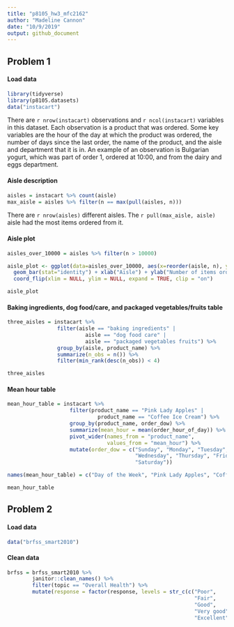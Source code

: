 ```yaml
---
title: "p8105_hw3_mfc2162"
author: "Madeline Cannon"
date: "10/9/2019"
output: github_document
---
```


## Problem 1

#### Load data

```r

library(tidyverse)
library(p8105.datasets)
data("instacart")

```

There are `r nrow(instacart)` observations and `r ncol(instacart)` variables in this dataset. Each observation is a product that was ordered. Some key variables are the hour of the day at which the product was ordered, the number of days since the last order, the name of the product, and the aisle and department that it is in. An example of an observation is Bulgarian yogurt, which was part of order 1, ordered at 10:00, and from the dairy and eggs department.


#### Aisle description

```r

aisles = instacart %>% count(aisle)
max_aisle = aisles %>% filter(n == max(pull(aisles, n)))

```

There are `r nrow(aisles)` different aisles. The `r pull(max_aisle, aisle)` aisle had the most items ordered from it.


#### Aisle plot

```r

aisles_over_10000 = aisles %>% filter(n > 10000)

aisle_plot <- ggplot(data=aisles_over_10000, aes(x=reorder(aisle, n), y=n)) +
  geom_bar(stat="identity") + xlab("Aisle") + ylab("Number of items ordered") +
  coord_flip(xlim = NULL, ylim = NULL, expand = TRUE, clip = "on")

aisle_plot

```


#### Baking ingredients, dog food/care, and packaged vegetables/fruits table

```r

three_aisles = instacart %>%
                filter(aisle == "baking ingredients" |
                         aisle == "dog food care" |
                         aisle == "packaged vegetables fruits") %>%
                group_by(aisle, product_name) %>%
                summarize(n_obs = n()) %>%
                filter(min_rank(desc(n_obs)) < 4)

three_aisles

```


#### Mean hour table

```r

mean_hour_table = instacart %>%
                    filter(product_name == "Pink Lady Apples" |
                             product_name == "Coffee Ice Cream") %>%
                    group_by(product_name, order_dow) %>%
                    summarize(mean_hour = mean(order_hour_of_day)) %>%
                    pivot_wider(names_from = "product_name",
                                values_from = "mean_hour") %>%
                    mutate(order_dow = c("Sunday", "Monday", "Tuesday",
                                         "Wednesday", "Thursday", "Friday",
                                         "Saturday"))

names(mean_hour_table) = c("Day of the Week", "Pink Lady Apples", "Coffee Ice Cream")

mean_hour_table

```

## Problem 2

#### Load data

```r

data("brfss_smart2010")

```


#### Clean data

```r

brfss = brfss_smart2010 %>%
        janitor::clean_names() %>%
        filter(topic == "Overall Health") %>%
        mutate(response = factor(response, levels = str_c(c("Poor",
                                                            "Fair",
                                                            "Good",
                                                            "Very good",
                                                            "Excellent"))))

```